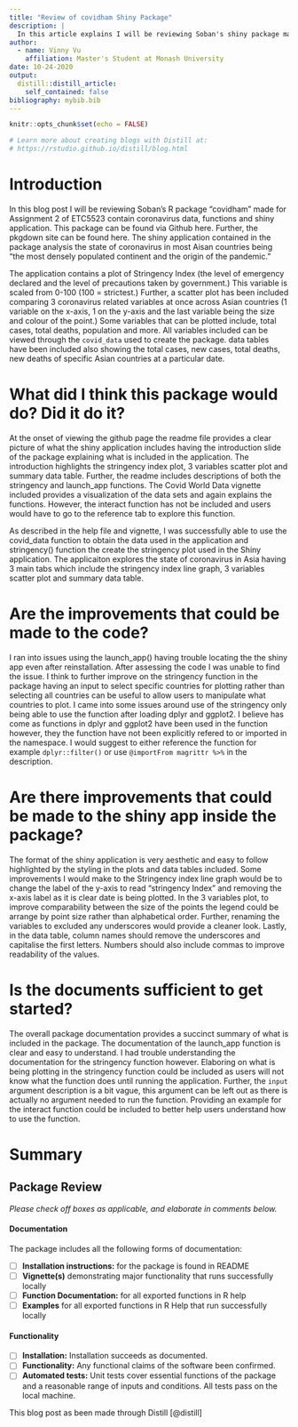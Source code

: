 ```yaml
---
title: "Review of covidham Shiny Package"
description: |
  In this article explains I will be reviewing Soban's shiny package made for Assignment 2 of ETC5523
author:
  - name: Vinny Vu
    affiliation: Master's Student at Monash University
date: 10-24-2020
output:
  distill::distill_article:
    self_contained: false
bibliography: mybib.bib
---
```


```r
knitr::opts_chunk$set(echo = FALSE)

# Learn more about creating blogs with Distill at:
# https://rstudio.github.io/distill/blog.html

```

# Introduction 

In this blog post I will be reviewing Soban's R package "covidham" made for Assignment 2 of ETC5523 contain coronavirus data, functions and shiny application. This package can be found via Github here. Further, the pkgdown site can be found here. The shiny application contained in the package analysis the state of coronavirus in most Aisan countries being "the most densely populated continent and the origin of the pandemic." 

The application contains a plot of Stringency Index (the level of emergency declared and the level of precautions taken by government.) This variable is scaled from 0-100 (100 = strictest.) Further, a scatter plot has been included comparing 3 coronavirus related variables at once across Asian countries (1 variable on the x-axis, 1 on the y-axis and the last variable being the size and colour of the point.) Some variables that can be plotted include, total cases, total deaths, population and more. All variables included can be viewed through the `covid_data` used to create the package. data tables have been included also showing the total cases, new cases, total deaths, new deaths of specific Asian countries at a particular date.

# What did I think this package would do? Did it do it?

At the onset of viewing the github page the readme file provides a clear picture of what the shiny application includes having the introduction slide of the package explaining what is included in the application. The introduction highlights the stringency index plot, 3 variables scatter plot and summary data table. Further, the readme includes descriptions of both the stringency and launch_app functions. The Covid World Data vignette included provides a visualization of the data sets and again explains the functions. However, the interact function has not be included and users would have to go to the reference tab to explore this function. 

As described in the help file and vignette, I was successfully able to use the covid_data function to obtain the data used in the application and stringency() function the create the stringency plot used in the Shiny application. The applicaiton explores the state of coronavirus in Asia having 3 main tabs which include the stringency index line graph, 3 variables scatter plot and summary data table.  

# Are the improvements that could be made to the code? 

I ran into issues using the launch_app() having trouble locating the the shiny app even after reinstallation. After assessing the code I was unable to find the issue. I think to further improve on the stringency function in the package having an input to select specific countries for plotting rather than selecting all countries can be useful to allow users to manipulate what countries to plot. I came into some issues around use of the stringency only being able to use the function after loading dplyr and ggplot2. I believe has come as functions in dplyr and ggplot2 have been used in the function however, they the function have not been explicitly refered to or imported in the namespace. I would suggest to either reference the function for example `dplyr::filter()` or use `@importFrom magrittr %>%` in the description. 

# Are there improvements that could be made to the shiny app inside the package? 

The format of the shiny application is very aesthetic and easy to follow highlighted by the styling in the plots and data tables included. Some improvements I would make to the Stringency index line graph would be to change the label of the y-axis to read "stringency Index" and removing the x-axis label as it is clear date is being plotted. In the 3 variables plot, to improve comparability between the size of the points the legend could be arrange by point size rather than alphabetical order. Further, renaming the variables to excluded any underscores would provide a cleaner look. Lastly, in the data table, column names should remove the underscores and capitalise the first letters. Numbers should also include commas to improve readability of the values.     

# Is the documents sufficient to get started? 

The overall package documentation provides a succinct summary of what is included in the package. The documentation of the launch_app function is clear and easy to understand. I had trouble understanding the documentation for the stringency function however. Elaboring on what is being plotting in the stringency function could be included as users will not know what the function does until running the application. Further, the `input` argument description is a bit vague, this argument can be left out as there is actually no argument needed to run the function. Providing an example for the interact function could be included to better help users understand how to use the function.      

# Summary 

## Package Review

*Please check off boxes as applicable, and elaborate in comments below.*

#### Documentation

The package includes all the following forms of documentation:

- [ ] **Installation instructions:** for the package is found in README  
- [ ] **Vignette(s)** demonstrating major functionality that runs successfully locally  
- [ ] **Function Documentation:** for all exported functions in R help  
- [ ] **Examples** for all exported functions in R Help that run successfully locally  

#### Functionality

- [ ] **Installation:** Installation succeeds as documented.  
- [ ] **Functionality:** Any functional claims of the software been confirmed.  
- [ ] **Automated tests:** Unit tests cover essential functions of the package  
and a reasonable range of inputs and conditions. All tests pass on the local machine.  




This blog post as been made through Distill [@distill]

